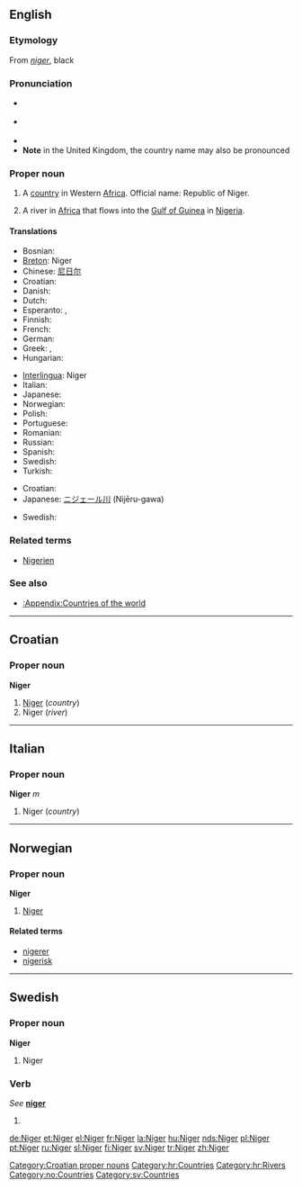 {{see|niger}}
==English==
{{wikipedia}}

===Etymology===
From {{L.}} ''[[niger]]'', black

===Pronunciation===
* {{a|RP}} {{IPA|/ˈnaɪdʒə/}}
* {{a|US}} {{IPA|/ˈnaɪdʒɚ/}}
*{{audio|en-us-Niger.ogg|Audio (US)}}
*'''Note''' in the United Kingdom, the country name may also be pronounced {{IPA|/niːˈʒɛə/}}

===Proper noun===
{{en-proper noun}}

# A [[country]] in Western [[Africa]]. Official name: Republic of Niger.
# {{rivers}} A river in [[Africa]] that flows into the [[Gulf of Guinea]] in [[Nigeria]].

====Translations====
{{trans-top|country}}
* Bosnian: {{t-|bs|Niger|m}}
*[[Breton]]: Niger
*Chinese: [[尼日尔]]
*Croatian: {{t-|hr|Niger|m}}
* Danish: {{t-|da|Niger}}
* Dutch: {{t-|nl|Niger}}
* Esperanto: {{t|eo|Niĝero|xs=Esperanto}}, {{t|eo|Niĝerlando|xs=Esperanto}}
* Finnish: {{t+|fi|Niger}}
* French: {{t+|fr|Niger|m}}
* German: {{t+|de|Niger}}
* Greek: {{t|el|Νίγηρας|sc=Grek}}, {{t|el|Νίγηρ|sc=Grek}}
* Hungarian: {{t+|hu|Niger}}
{{trans-mid}}
*[[Interlingua]]: Niger
* Italian: {{t-|it|Niger|m}}
* Japanese: {{t|ja|ニジェール|tr=Nijēru|sc=Jpan}}
* Norwegian: {{t-|no|Niger}}
* Polish: {{t+|pl|Niger}}
* Portuguese: {{t|pt|Níger}}
* Romanian: {{t-|ro|Niger|n}}
* Russian: {{t|ru|Нигер|sc=Cyrl}}
* Spanish: {{t|es|Níger}}
* Swedish: {{t+|sv|Niger}}
* Turkish: {{t|tr|Nijer}}
{{trans-bottom}}

{{trans-top|river}}
*Croatian: {{t-|hr|Niger|m}}
*Japanese: [[ニジェール川]] (Nijēru-gawa)
{{trans-mid}}
* Swedish: {{t+|sv|Niger}}
{{trans-bottom}}

===Related terms===
*[[Nigerien]]

===See also===
*[[:Appendix:Countries of the world]]

----

==Croatian==

===Proper noun===
'''Niger''' {{m}}

# [[#English|Niger]] (''country'')
# Niger (''river'')

[[Category:Croatian proper nouns]]
[[Category:hr:Countries]]
[[Category:hr:Rivers]]

----

==Italian==

===Proper noun===
'''Niger''' ''m''

# Niger (''country'')

----

==Norwegian==

===Proper noun===
'''Niger'''

# [[#English|Niger]]

====Related terms====
*[[nigerer]]
*[[nigerisk]]

[[Category:no:Countries]]

----

==Swedish==

===Proper noun===
'''Niger'''

# Niger

===Verb===
''See'' '''[[niger]]'''

# {{defn|Swedish}}

[[Category:sv:Countries]]

[[de:Niger]]
[[et:Niger]]
[[el:Niger]]
[[fr:Niger]]
[[la:Niger]]
[[hu:Niger]]
[[nds:Niger]]
[[pl:Niger]]
[[pt:Niger]]
[[ru:Niger]]
[[sl:Niger]]
[[fi:Niger]]
[[sv:Niger]]
[[tr:Niger]]
[[zh:Niger]]
